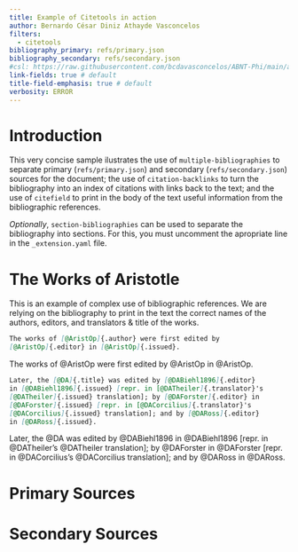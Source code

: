 ```yaml
---
title: Example of Citetools in action
author: Bernardo César Diniz Athayde Vasconcelos
filters:
  - citetools
bibliography_primary: refs/primary.json
bibliography_secondary: refs/secondary.json
#csl: https://raw.githubusercontent.com/bcdavasconcelos/ABNT-Phi/main/abnt-phi-sc.csl
link-fields: true # default
title-field-emphasis: true # default
verbosity: ERROR
---
```


# Introduction {.unnumbered}

This very concise sample ilustrates the use of `multiple-bibliographies` to separate primary (`refs/primary.json`) and secondary (`refs/secondary.json`) sources for the document; the use of `citation-backlinks` to turn  the bibliography into an index of citations with links back to the text; and the use of `citefield` to print in the body of the text useful information from the bibliographic references.

*Optionally*, `section-bibliographies` can be used to separate the bibliography into sections. For this, you must uncomment the apropriate line in the `_extension.yaml` file.



# The Works of Aristotle

This is an example of complex use of bibliographic references. We are relying on the bibliography to print in the text the correct names of the authors, editors, and translators & title of the works.

```markdown
The works of [@AristOp]{.author} were first edited by
[@AristOp]{.editor} in [@AristOp]{.issued}.
```
The works of [@AristOp]{.author} were first edited by
[@AristOp]{.editor.} in [@AristOp]{.issued}.

```markdown
Later, the [@DA]{.title} was edited by [@DABiehl1896]{.editor}
in [@DABiehl1896]{.issued} [repr. in [@DATheiler]{.translator}'s
[@DATheiler]{.issued} translation]; by [@DAForster]{.editor} in
[@DAForster]{.issued} [repr. in [@DACorcilius]{.translator}'s
[@DACorcilius]{.issued} translation]; and by [@DARoss]{.editor}
in [@DARoss]{.issued}.
```

Later, the [@DA]{.title} was edited by [@DABiehl1896]{.editor} in [@DABiehl1896]{.issued} [repr. in [@DATheiler]{.translator.}'s [@DATheiler]{.issued} translation]; by [@DAForster]{.editor} in [@DAForster]{.issued} [repr. in [@DACorcilius]{.translator}'s [@DACorcilius]{.issued} translation]; and by [@DARoss]{.editor} in [@DARoss]{.issued}.


# Primary Sources {.appendix}

::: {#refs_primary}
:::


# Secondary Sources {.appendix}

::: {#refs_secondary}
:::



